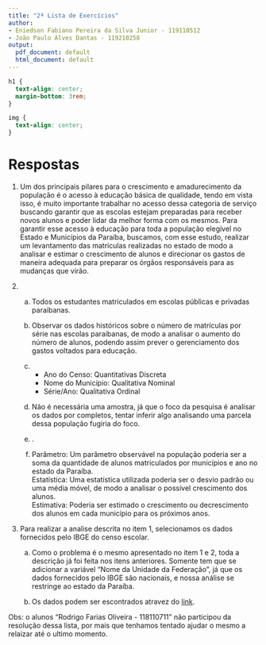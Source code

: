 ```yaml
---
title: "2ª Lista de Exercícios"
author:
- Eniedson Fabiano Pereira da Silva Junior - 119110512
- João Paulo Alves Dantas - 119210258
output:
  pdf_document: default
  html_document: default
---
```


```css
h1 {
  text-align: center;
  margin-bottom: 3rem;
}

img {
  text-align: center;
}
```

# Respostas

1. Um dos principais pilares para o crescimento e amadurecimento da população é o acesso à educação básica de qualidade, tendo em vista isso, é muito importante trabalhar no acesso dessa categoria de serviço buscando garantir que as escolas estejam preparadas para receber novos alunos e poder lidar da melhor forma com os mesmos. Para garantir esse acesso à educação para toda a população elegível no Estado e Municípios da Paraíba, buscamos, com esse estudo, realizar um levantamento das matrículas realizadas no estado de modo a analisar e estimar o crescimento de alunos e direcionar os gastos de maneira adequada para preparar os órgãos responsáveis para as mudanças que virão.

2. a) Todos os estudantes matriculados em escolas públicas e privadas paraibanas.

   b) Observar os dados históricos sobre o número de matrículas por série nas escolas paraibanas, de modo a analisar o aumento do número de alunos, podendo assim prever o gerenciamento dos gastos voltados para educação.
   
   c) * Ano do Censo: Quantitativas Discreta
      * Nome do Município: Qualitativa Nominal
      * Série/Ano: Qualitativa Ordinal

   d) Não é necessária uma amostra, já que o foco da pesquisa é analisar os dados por completos, tentar inferir algo analisando uma parcela dessa população fugiria do foco.
   
   e) .
   
   f) Parâmetro: Um parâmetro observável na população poderia ser a soma da quantidade de alunos matriculados por municípios e ano no estado da Paraíba.  
      Estatística: Uma estatística utilizada poderia ser o desvio padrão ou uma média móvel, de modo a analisar o possível crescimento dos alunos.  
      Estimativa: Poderia ser estimado o crescimento ou decrescimento dos alunos em cada município para os próximos anos. 
      
3. Para realizar a analise descrita no item 1, selecionamos os dados fornecidos pelo IBGE do censo escolar.

   a) Como o problema é o mesmo apresentado no item 1 e 2, toda a descrição já foi feita nos itens anteriores. Somente tem que se adicionar a variável "Nome da Unidade da Federação", já que os dados fornecidos pelo IBGE são nacionais, e nossa análise se restringe ao estado da Paraíba. 

   b) Os dados podem ser escontrados atravez do [link](https://www.gov.br/inep/pt-br/acesso-a-informacao/dados-abertos/microdados/censo-escolar).
   

Obs: o alunos "Rodrigo Farias Oliveira - 118110711" não participou da resolução dessa lista, por mais que tenhamos tentado ajudar o mesmo a relaizar até o ultimo momento.
